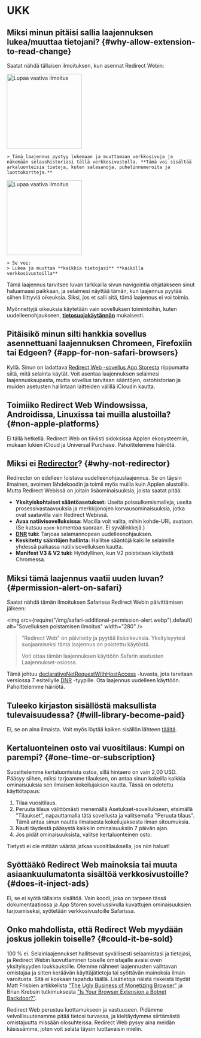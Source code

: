 
# UKK

## Miksi minun pitäisi sallia laajennuksen lukea/muuttaa tietojani? {#why-allow-extension-to-read-change}

Saatat nähdä tällaisen ilmoituksen, kun asennat Redirect Webin:

<IfBrowserStore stores='appStore'>
    <Image src={PermissionAlertSafari} alt="Lupaa vaativa ilmoitus" width="200" margin="0 0 16px 0" hasShadow />

    > Tämä laajennus pystyy lukemaan ja muuttamaan verkkosivuja ja näkemään selaushistoriasi tällä verkkosivustolla. **Tämä voi sisältää arkaluonteisia tietoja, kuten salasanoja, puhelinnumeroita ja luottokortteja.**
</IfBrowserStore>

<IfBrowserStore stores='appStore' includes={false}>
    <Image src={PermissionAlertChrome} alt="Lupaa vaativa ilmoitus" height="200" hasRoundedCorners hasShadow margin="0 0 16px 0" />

    > Se voi:
    > Lukea ja muuttaa **kaikkia tietojasi** **kaikilla verkkosivustoilla**
</IfBrowserStore>

Tämä laajennus tarvitsee luvan tarkkailla sivun navigointia ohjatakseen sinut haluamaasi paikkaan, ja selaimesi näyttää tämän, kun laajennus pyytää siihen liittyviä oikeuksia. Siksi, jos et salli sitä, tämä laajennus ei voi toimia.

Myönnettyjä oikeuksia käytetään vain sovelluksen toimintoihin, kuten uudelleenohjaukseen, **[tietosuojakäytännön](./privacy-policy)** mukaisesti.

## Pitäisikö minun silti hankkia sovellus asennettuani laajennuksen Chromeen, Firefoxiin tai Edgeen? {#app-for-non-safari-browsers}

Kyllä. Sinun on ladattava [Redirect Web -sovellus App Storesta](https://apps.apple.com/app/id1571283503) riippumatta siitä, mitä selainta käytät. Voit asentaa laajennuksen selaimesi laajennuskaupasta, mutta sovellus tarvitaan sääntöjen, ostohistorian ja muiden asetusten hallintaan laitteiden välillä iCloudin kautta.

## Toimiiko Redirect Web Windowsissa, Androidissa, Linuxissa tai muilla alustoilla? {#non-apple-platforms}

Ei tällä hetkellä. Redirect Web on tiiviisti sidoksissa Applen ekosysteemiin, mukaan lukien iCloud ja Universal Purchase. Pahoittelemme häiriötä.

## Miksi ei [Redirector](https://github.com/einaregilsson/Redirector)? {#why-not-redirector}

Redirector on edelleen loistava uudelleenohjauslaajennus. Se on täysin ilmainen, avoimen lähdekoodin ja toimii myös muilla kuin Applen alustoilla. Mutta Redirect Webissä on joitain lisäominaisuuksia, joista saatat pitää:

* **Yksityiskohtaiset sääntöasetukset:** Useita poissulkemismalleja, useita prosessivastaavuuksia ja merkkijonojen korvausominaisuuksia, jotka ovat saatavilla vain Redirect Webissä.
* **Avaa natiivisovelluksissa:** Macilla voit valita, mihin kohde-URL avataan. (Se kutsuu `open`-komentoa suoraan. Ei syvälinkkejä.)
* **[DNR](https://blog.mozilla.org/addons/2023/05/17/declarativenetrequest-available-in-firefox/) tuki:** Tarjoaa salamannopean uudelleenohjauksen.
* **Keskitetty sääntöjen hallinta:** Hallitse sääntöjä kaikille selaimille yhdessä paikassa natiivisovelluksen kautta.
* **Manifest V3 & V2 tuki:** Hyödyllinen, kun V2 poistetaan käytöstä Chromessa.

## Miksi tämä laajennus vaatii uuden luvan? {#permission-alert-on-safari}

Saatat nähdä tämän ilmoituksen Safarissa Redirect Webin päivittämisen jälkeen:

<img src={require("/img/safari-additional-permission-alert.webp").default} alt="Sovelluksen poistamisen ilmoitus" width="280" />

> "Redirect Web" on päivitetty ja pyytää lisäoikeuksia. Yksityisyytesi suojaamiseksi tämä laajennus on poistettu käytöstä.
>
> Voit ottaa tämän laajennuksen käyttöön Safarin asetusten Laajennukset-osiossa.

Tämä johtuu [declarativeNetRequestWithHostAccess](https://developer.apple.com/documentation/safariservices/safari_web_extensions/blocking_content_with_your_safari_web_extension) -luvasta, jota tarvitaan versiossa 7 esitellylle [DNR](./rule-settings#type) -tyypille. Ota laajennus uudelleen käyttöön. Pahoittelemme häiriötä.

## Tuleeko kirjaston sisällöstä maksullista tulevaisuudessa? {#will-library-become-paid}

Ei, se on aina ilmaista. Voit myös löytää kaiken sisällön lähteen [täältä](https://github.com/mshibanami/redirect-web/tree/main/library).

## Kertaluonteinen osto vai vuositilaus: Kumpi on parempi? {#one-time-or-subscription}

Suosittelemme kertaluonteista ostoa, sillä hintaero on vain 2,00 USD.
Pääsyy siihen, miksi tarjoamme tilauksen, on antaa sinun kokeilla kaikkia ominaisuuksia sen ilmaisen kokeilujakson kautta. Tässä on odotettu käyttötapaus:

1. Tilaa vuositilaus.
2. Peruuta tilaus välittömästi menemällä Asetukset-sovellukseen, etsimällä "Tilaukset", napauttamalla tätä sovellusta ja valitsemalla "Peruuta tilaus". Tämä antaa sinun nauttia ilmaisesta kokeilujaksosta ilman sitoumuksia.
3. Nauti täydestä pääsystä kaikkiin ominaisuuksiin 7 päivän ajan.
4. Jos pidät ominaisuuksista, valitse kertaluonteinen osto.

Tietysti ei ole mitään väärää jatkaa vuositilauksella, jos niin haluat!

## Syöttääkö Redirect Web mainoksia tai muuta asiaankuulumatonta sisältöä verkkosivustoille? {#does-it-inject-ads}

Ei, se ei syötä tällaista sisältöä. Vain koodi, joka on tarpeen tässä dokumentaatiossa ja App Storen sovellussivulla kuvattujen ominaisuuksien tarjoamiseksi, syötetään verkkosivustoille Safarissa.

## Onko mahdollista, että Redirect Web myydään joskus jollekin toiselle? {#could-it-be-sold}

100 % ei. Selainlaajennukset hallitsevat syvällisesti selaamistasi ja tietojasi, ja Redirect Webin luovuttaminen toiselle omistajalle avaisi oven yksityisyyden loukkauksille. Olemme nähneet laajennusten vaihtavan omistajaa ja sitten keräävän käyttäjätietoja tai syöttävän mainoksia ilman varoitusta. Sitä ei koskaan tapahdu täällä. Lisätietoja näistä riskeistä löydät Matt Frisbien artikkelista ["The Ugly Business of Monetizing Browser"](https://mattfrisbie.substack.com/p/the-ugly-business-of-monetizing-browser) ja Brian Krebsin tutkimuksesta ["Is Your Browser Extension a Botnet Backdoor?"](https://krebsonsecurity.com/2021/03/is-your-browser-extension-a-botnet-backdoor/).

Redirect Web perustuu luottamukseen ja vastuuseen. Pidämme velvollisuutenamme pitää tietosi turvassa, ja kieltäydymme siirtämästä omistajuutta missään olosuhteissa. Redirect Web pysyy aina meidän käsissämme, joten voit selata täysin luottavaisin mielin.
